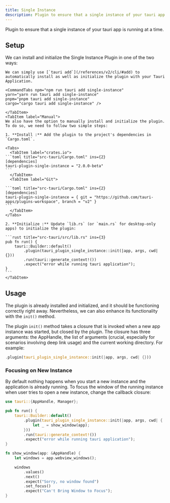 ```yaml
---
title: Single Instance
description: Plugin to ensure that a single instance of your tauri app is running at a time.
---
```



<PluginLinks plugin="single-instance" showJsLinks={false} />

Plugin to ensure that a single instance of your tauri app is running at a time.

## Setup

We can install and initialize the Single Instance Plugin in one of the two ways:

<Tabs>
    <TabItem label="Automatic">

    We can simply use [`tauri add`](/references/v2/cli/#add) to automatically install as well as initialize the plugin with your Tauri Application.

    <CommandTabs npm="npm run tauri add single-instance"
    yarn="yarn run tauri add single-instance"
    pnpm="pnpm tauri add single-instance"
    cargo="cargo tauri add single-instance" />

    </TabItem>
    <TabItem label="Manual">
    We also have the option to manually install and initialize the plugin. To do so, we need to follow two simple steps:

    1. **Install :** Add the plugin to the project's dependencies in `Cargo.toml`.

    <Tabs>
      <TabItem label="crates.io">
    ```toml title="src-tauri/Cargo.toml" ins={2}
    [dependencies]
    tauri-plugin-single-instance = "2.0.0-beta"
    ```
      </TabItem>
      <TabItem label="Git">

    ```toml title="src-tauri/Cargo.toml" ins={2}
    [dependencies]
    tauri-plugin-single-instance = { git = "https://github.com/tauri-apps/plugins-workspace", branch = "v2" }
    ```
      </TabItem>
    </Tabs>

    2. **Initialize :** Update `lib.rs` (or `main.rs` for desktop-only apps) to initialize the plugin:

    ```rust title="src-tauri/src/lib.rs" ins={3}
    pub fn run() {
        tauri::Builder::default()
            .plugin(tauri_plugin_single_instance::init(|app, args, cwd| {}))
            .run(tauri::generate_context!())
            .expect("error while running tauri application");
    }
    ```
    </TabItem>

</Tabs>

## Usage

The plugin is already installed and initialized, and it should be functioning correctly right away. Nevertheless, we can also enhance its functionality with the `init()` method.

The plugin `init()` method takes a closure that is invoked when a new app instance was started, but closed by the plugin. 
The closure has three arguments: the AppHandle, the list of arguments (crucial, especially for scenarios involving deep link usage) and the current working directory. For example:

```rust
.plugin(tauri_plugin_single_instance::init(|app, args, cwd| {}))
```

### Focusing on New Instance

By default nothing happens when you start a new instance and the application is already running. To focus the window of the running instance when user tries to open a new instance, change the callback closure:


```rust title="src-tauri/src/lib.rs" {1} {5-7} {12-21}
use tauri::{AppHandle, Manager};

pub fn run() {
    tauri::Builder::default()
        .plugin(tauri_plugin_single_instance::init(|app, args, cwd| {
            let _ = show_window(app);
        }))
        .run(tauri::generate_context!())
        .expect("error while running tauri application");
}

fn show_window(app: &AppHandle) {
    let windows = app.webview_windows();

    windows
        .values()
        .next()
        .expect("Sorry, no window found")
        .set_focus()
        .expect("Can't Bring Window to Focus");
}
```
